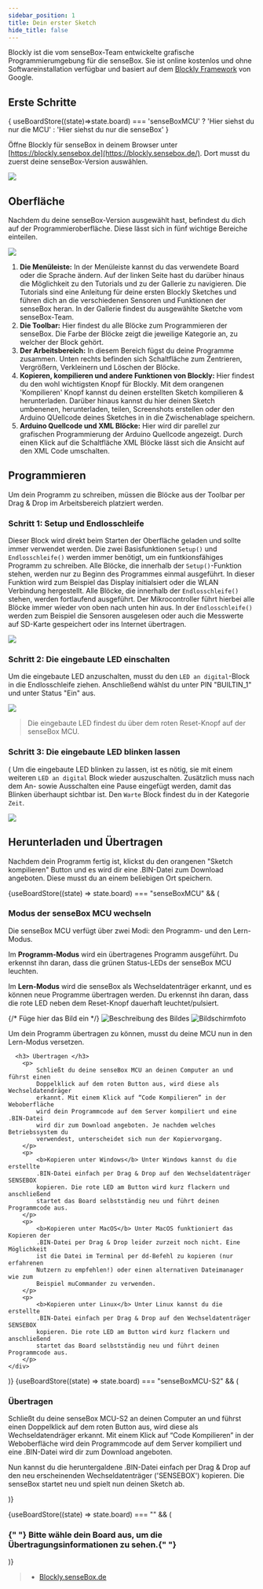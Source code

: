 ```yaml
---
sidebar_position: 1
title: Dein erster Sketch
hide_title: false
---
```



<Layout title="Blockly">

Blockly ist die vom senseBox-Team entwickelte grafische Programmierumgebung für die senseBox. Sie ist online kostenlos und ohne Softwareinstallation verfügbar und basiert auf dem [Blockly Framework](https://developers.google.com/blockly) von Google.

## Erste Schritte

{ useBoardStore((state)=>state.board) === 'senseBoxMCU' ? 'Hier siehst du nur die MCU' : 'Hier siehst du nur die senseBox' }

Öffne Blockly für senseBox in deinem Browser unter [https://blockly.sensebox.de](https://blockly.sensebox.de/). Dort musst du zuerst deine senseBox-Version auswählen.

![](/img/blockly-bilder/erster-sketch/Auswahl.png)

## Oberfläche

Nachdem du deine senseBox-Version ausgewählt hast, befindest du dich auf der Programmieroberfläche. Diese lässt sich in fünf wichtige Bereiche einteilen.

![](/img/blockly-bilder/erster-sketch/Oberflaeche.png)

1. **Die Menüleiste:**
   In der Menüleiste kannst du das verwendete Board oder die Sprache ändern. Auf der linken Seite hast du darüber hinaus die Möglichkeit zu den Tutorials und zu der Gallerie zu navigieren. Die Tutorials sind eine Anleitung für deine ersten Blockly Sketches und führen dich an die verschiedenen Sensoren und Funktionen der senseBox heran. In der Gallerie findest du ausgewählte Sketche vom senseBox-Team.
2. **Die Toolbar:**
   Hier findest du alle Blöcke zum Programmieren der senseBox. Die Farbe der Blöcke zeigt die jeweilige Kategorie an, zu welcher der Block gehört.
3. **Der Arbeitsbereich:**
   In diesem Bereich fügst du deine Programme zusammen. Unten rechts befinden sich Schaltfläche zum Zentrieren, Vergrößern, Verkleinern und Löschen der Blöcke.
4. **Kopieren, kompilieren und andere Funktionen von Blockly:**
   Hier findest du den wohl wichtigsten Knopf für Blockly. Mit dem orangenen 'Kompilieren' Knopf kannst du deinen erstellten Sketch kompilieren & herunterladen. Darüber hinaus kannst du hier deinen Sketch umbenenen, herunterladen, teilen, Screenshots erstellen oder den Arduino QUellcode deines Sketches in in die Zwischenablage speichern.
5. **Arduino Quellcode und XML Blöcke:**
   Hier wird dir parellel zur grafischen Programmierung der Arduino Quellcode angezeigt. Durch einen Klick auf die Schaltfläche XML Blöcke lässt sich die Ansicht auf den XML Code umschalten.

## Programmieren

Um dein Programm zu schreiben, müssen die Blöcke aus der Toolbar per Drag & Drop im Arbeitsbereich platziert werden.

### Schritt 1: Setup und Endlosschleife

Dieser Block wird direkt beim Starten der Oberfläche geladen und sollte immer verwendet werden. Die zwei Basisfunktionen `Setup()` und `Endlosschleife()` werden immer benötigt, um ein funtkionsfähiges Programm zu schreiben.
Alle Blöcke, die innerhalb der `Setup()`-Funktion stehen, werden nur zu Beginn des Programmes einmal ausgeführt. In dieser Funktion wird zum Beispiel das Display initialsiert oder die WLAN Verbindung hergestellt. Alle Blöcke, die innerhalb der `Endlosschleife()` stehen, werden fortlaufend ausgeführt. Der Mikrocontroller führt hierbei alle Blöcke immer wieder von oben nach unten hin aus. In der `Endlosschleife()` werden zum Beispiel die Sensoren ausgelesen oder auch die Messwerte auf SD-Karte gespeichert oder ins Internet übertragen.

![](/img/blockly-bilder/erster-sketch/blockly-es-1.svg)

### Schritt 2: Die eingebaute LED einschalten

Um die eingebaute LED anzuschalten, musst du den `LED an digital`-Block in die Endlosschleife ziehen. Anschließend wählst du unter PIN "BUILTIN_1" und unter Status "Ein" aus.

![](/img/blockly-bilder/erster-sketch/blockly-es-2.svg)

> Die eingebaute LED findest du über dem roten Reset-Knopf auf der senseBox MCU.

### Schritt 3: Die eingebaute LED blinken lassen

(
Um die eingebaute LED blinken zu lassen, ist es nötig, sie mit einem weiteren `LED an digital` Block wieder auszuschalten. Zusätzlich muss nach dem An- sowie Ausschalten eine Pause eingefügt werden, damit das Blinken überhaupt sichtbar ist. Den `Warte` Block findest du in der Kategorie `Zeit`.

![](/img/blockly-bilder/erster-sketch/blockly-es-3.svg)

## Herunterladen und Übertragen

Nachdem dein Programm fertig ist, klickst du den orangenen "Sketch kompilieren" Button und es wird dir eine .BIN-Datei zum Download angeboten. Diese musst du an einem beliebigen Ort speichern.

{useBoardStore((state) => state.board) === "senseBoxMCU" && (

  <div>
    <h3> Modus der senseBox MCU wechseln</h3>
    <div>
      <p>
        Die senseBox MCU verfügt über zwei Modi: den Programm- und den
        Lern-Modus.
      </p>
      <p>
        Im <b>Programm-Modus</b> wird ein übertragenes Programm ausgeführt. Du
        erkennst ihn daran, dass die grünen Status-LEDs der senseBox MCU
        leuchten.
      </p>
      <p>
        Im <b>Lern-Modus</b> wird die senseBox als Wechseldatenträger erkannt,
        und es können neue Programme übertragen werden. Du erkennst ihn daran,
        dass die rote LED neben dem Reset-Knopf dauerhaft leuchtet/pulsiert.
      </p>
      {/* Füge hier das Bild ein */}
      <img
        src="/img/blockly-bilder/erster-sketch/modi.png"
        alt="Beschreibung des Bildes"
      />
      <img
        src="/img/blockly-bilder/erster-sketch/Bildschirmfoto-vom-2022-08-30-10-53-35.png"
        alt="Bildschirmfoto"
      />
      <p>
        Um dein Programm übertragen zu können, musst du deine MCU nun in den
        Lern-Modus versetzen.
      </p>

      <h3> Übertragen </h3>
        <p>
            Schließt du deine senseBox MCU an deinen Computer an und führst einen
            Doppelklick auf dem roten Button aus, wird diese als Wechseldatendräger
            erkannt. Mit einem Klick auf “Code Kompilieren” in der Weboberfläche
            wird dein Programmcode auf dem Server kompiliert und eine .BIN-Datei
            wird dir zum Download angeboten. Je nachdem welches Betriebssystem du
            verwendest, unterscheidet sich nun der Kopiervorgang.
        </p>
        <p>
            <b>Kopieren unter Windows</b> Unter Windows kannst du die erstellte
            .BIN-Datei einfach per Drag & Drop auf den Wechseldatenträger SENSEBOX
            kopieren. Die rote LED am Button wird kurz flackern und anschließend
            startet das Board selbstständig neu und führt deinen Programmcode aus.
        </p>
        <p>
            <b>Kopieren unter MacOS</b> Unter MacOS funktioniert das Kopieren der
            .BIN-Datei per Drag & Drop leider zurzeit noch nicht. Eine Möglichkeit
            ist die Datei im Terminal per dd-Befehl zu kopieren (nur erfahrenen
            Nutzern zu empfehlen!) oder einen alternativen Dateimanager wie zum
            Beispiel muCommander zu verwenden.
        </p>
        <p>
            <b>Kopieren unter Linux</b> Unter Linux kannst du die erstellte
            .BIN-Datei einfach per Drag & Drop auf den Wechseldatenträger SENSEBOX
            kopieren. Die rote LED am Button wird kurz flackern und anschließend
            startet das Board selbstständig neu und führt deinen Programmcode aus.
        </p>
    </div>

  </div>
)}
{useBoardStore((state) => state.board) === "senseBoxMCU-S2" && (
  <div>
    <h3> Übertragen</h3>
    <p>
    Schließt du deine senseBox MCU-S2 an deinen Computer an und führst einen Doppelklick auf dem roten Button aus, wird diese als Wechseldatendräger erkannt. Mit einem Klick auf “Code Kompilieren” in der Weboberfläche wird dein Programmcode auf dem Server kompiliert und eine .BIN-Datei wird dir zum Download angeboten.
    </p>
    <p>
        Nun kannst du die heruntergaldene .BIN-Datei einfach per Drag & Drop auf den neu erscheinenden Wechseldatenträger ('SENSEBOX') kopieren. Die senseBox startet neu und spielt nun deinen Sketch ab.
    </p>
  </div>
)}

{useBoardStore((state) => state.board) === "" && (

<div className="flex justify-center items-baseline">
  <h3 className="text-center m-5">
    {" "}
    Bitte wähle dein Board aus, um die Übertragungsinformationen zu sehen.{" "}
  </h3>
</div>
)}

> - [Blockly.senseBox.de](https://blockly.sensebox.de/)

</Layout>
